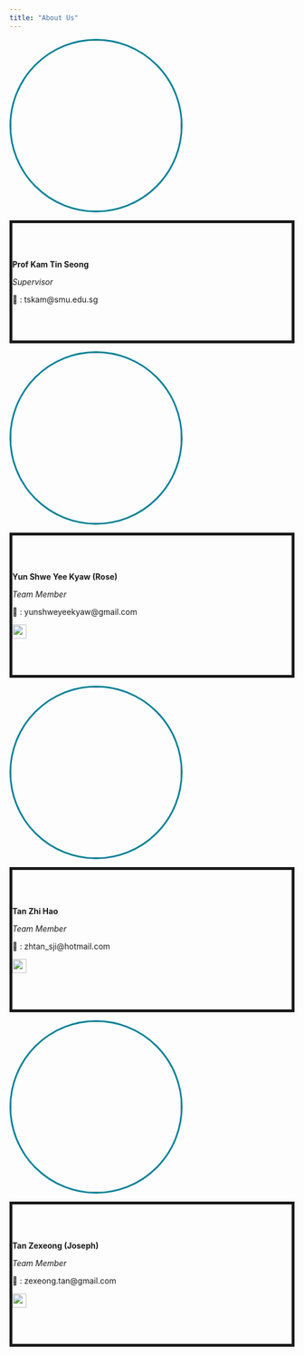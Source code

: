 ```yaml
---
title: "About Us"
---
```


::: {layout="[4,4]"}
![](images/Prof.jpg){style="border-radius:50%;border: 3px solid #028097" width="300"}

::: {style="text-algin:center;align-items:center;border: 5px solid;  padding: 50px 0;"}

**Prof Kam Tin Seong**

*Supervisor*

📧 : tskam\@smu.edu.sg
:::

![](images/rose.jpeg){style="border-radius:50%;border: 3px solid #028097" width="300"}

::: {style="text-algin:center;align-items:center;border: 5px solid;  padding: 50px 0;"}

**Yun Shwe Yee Kyaw (Rose)**

*Team Member*

📧 : yunshweyeekyaw\@gmail.com

[![](images/linkedinlogo.jpg){fig-align="left" width="25"}](https://www.linkedin.com/in/yun-shwe-yee-kyaw-b92862122)
:::

![](images/ZH.jpg){style="border-radius:50%;border: 3px solid #028097" width="300"}

::: {style="text-algin:center;align-items:center;border: 5px solid;  padding: 50px 0;"}

**Tan Zhi Hao**

*Team Member*

📧 : zhtan_sji\@hotmail.com

[![](images/linkedinlogo.jpg){fig-align="left" width="25"}](https://www.linkedin.com/in/zhi-hao-tan-368a75125)
:::

![](images/Joseph.jpeg){style="border-radius:50%;border: 3px solid #028097" width="300"}

::: {style="text-algin:center;align-items:center;border: 5px solid;  padding: 50px 0;"}

**Tan Zexeong (Joseph)**

*Team Member*

📧 : zexeong.tan\@gmail.com

[![](images/linkedinlogo.jpg){fig-align="left" width="25"}](https://www.linkedin.com/in/joseph-zexeong-tan/)
:::
:::
